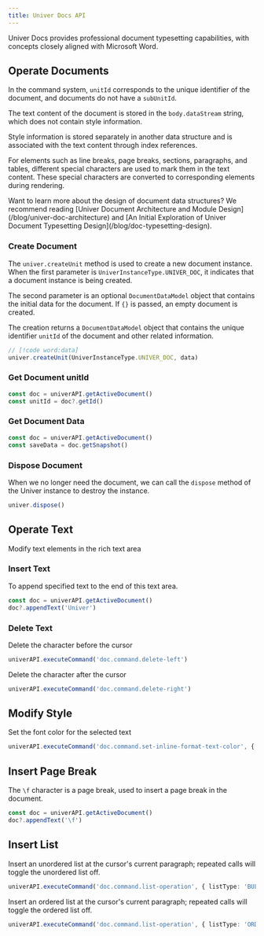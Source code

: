 ```yaml
---
title: Univer Docs API
---
```


Univer Docs provides professional document typesetting capabilities, with concepts closely aligned with Microsoft Word.

## Operate Documents

In the command system, `unitId` corresponds to the unique identifier of the document, and documents do not have a `subUnitId`.

The text content of the document is stored in the `body.dataStream` string, which does not contain style information.

Style information is stored separately in another data structure and is associated with the text content through index references.

For elements such as line breaks, page breaks, sections, paragraphs, and tables, different special characters are used to mark them in the text content. These special characters are converted to corresponding elements during rendering.

<Callout>
  Want to learn more about the design of document data structures? We recommend reading [Univer Document Architecture and Module Design](/blog/univer-doc-architecture) and [An Initial Exploration of Univer Document Typesetting Design](/blog/doc-typesetting-design).
</Callout>

### Create Document

The `univer.createUnit` method is used to create a new document instance. When the first parameter is `UniverInstanceType.UNIVER_DOC`, it indicates that a document instance is being created.

The second parameter is an optional `DocumentDataModel` object that contains the initial data for the document. If `{}` is passed, an empty document is created.

The creation returns a `DocumentDataModel` object that contains the unique identifier `unitId` of the document and other related information.

```typescript
// [!code word:data]
univer.createUnit(UniverInstanceType.UNIVER_DOC, data)
```

### Get Document unitId

```typescript
const doc = univerAPI.getActiveDocument()
const unitId = doc?.getId()
```

### Get Document Data

```typescript
const doc = univerAPI.getActiveDocument()
const saveData = doc.getSnapshot()
```

### Dispose Document

When we no longer need the document, we can call the `dispose` method of the Univer instance to destroy the instance.

```typescript
univer.dispose()
```

## Operate Text

Modify text elements in the rich text area

### Insert Text

To append specified text to the end of this text area.

```typescript
const doc = univerAPI.getActiveDocument()
doc?.appendText('Univer')
```

### Delete Text

Delete the character before the cursor

```typescript
univerAPI.executeCommand('doc.command.delete-left')
```

Delete the character after the cursor

```typescript
univerAPI.executeCommand('doc.command.delete-right')
```

## Modify Style

Set the font color for the selected text

```typescript
univerAPI.executeCommand('doc.command.set-inline-format-text-color', { value: '#ff0000' })
```

## Insert Page Break

The `\f` character is a page break, used to insert a page break in the document.

```typescript
const doc = univerAPI.getActiveDocument()
doc?.appendText('\f')
```

## Insert List

Insert an unordered list at the cursor's current paragraph; repeated calls will toggle the unordered list off.

```typescript
univerAPI.executeCommand('doc.command.list-operation', { listType: 'BULLET_LIST' })
```

Insert an ordered list at the cursor's current paragraph; repeated calls will toggle the ordered list off.

```typescript
univerAPI.executeCommand('doc.command.list-operation', { listType: 'ORDER_LIST' })
```
